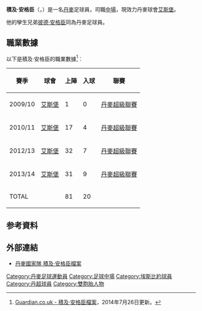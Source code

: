 {{noteTA
|G1=uefa
|T= zh-hk:積及·安格臣;
|1=zh-hk:積及;
|2=zh-hk:安格臣;
}}
{{Infobox Football biography 2
| playername          = 積及·安格臣<br>''Jakob Ankersen''
| image               = Jakob Ankersen (2015).jpg
| image_size          = 250
| dateofbirth         = {{birth date and age|1990|9|22}}
| cityofbirth         = 
| countryofbirth      = {{DEN}}
| height              = 
| position            = [[中場|中場]]
| currentclub         = {{flagicon|DEN}}[[埃斯比约联合足球俱乐部|艾斯堡]]
| clubnumber          = 19
| years1              = 2010–    |clubs1 = {{flagicon|DEN}}[[埃斯比约联合足球俱乐部|艾斯堡]]  |caps1 = 81      |goals1 = 20
| nationalyears1      = 2012      |nationalteam1 = 丹麥U20                      | nationalcaps1 = 1 |nationalgoals1 = 0
| pcupdate            = 2014年7月26日
| ntupdate            = 2013年10月3日
}}
'''積及·安格臣'''（'''{{lang-da|Jakob Ankersen}}'''，{{bd|1990年|9月22日|}}）是一名[[丹麥|丹麥]]足球員，司職[[中場|中場]]，現效力丹麥球會[[埃斯比约联合足球俱乐部|艾斯堡]]。

他的孿生兄弟[[彼德·安格臣|彼德·安格臣]]同為丹麥足球員。

==職業數據==
以下是積及·安格臣的職業數據<ref>[http://guardian.touch-line.com/?Lang=0&CTID=10&CPID=14&pStr=Player&PLID=220057&TEID=1483  Guardian.co.uk - 積及·安格臣檔案]{{en}}，2014年7月26日更新。</ref>︰
{| class="wikitable"
|-
! 賽季 !! 球會 !! 上陣 !! 入球 !! 聯賽  
|-  
| 2009/10 || {{flagicon|Denmark}} [[埃斯比约联合足球俱乐部|艾斯堡]] || {{0}}{{0}}1 || {{0}}{{0}}0 || [[丹麥超級聯賽|丹麥超級聯賽]]
|-  
| 2010/11 || {{flagicon|Denmark}} [[埃斯比约联合足球俱乐部|艾斯堡]] || {{0}}17 || {{0}}{{0}}4 || [[丹麥超級聯賽|丹麥超級聯賽]]
|-  
| 2012/13 || {{flagicon|Denmark}} [[埃斯比约联合足球俱乐部|艾斯堡]] || {{0}}32 || {{0}}{{0}}7 || [[丹麥超級聯賽|丹麥超級聯賽]]
|-  
| 2013/14 || {{flagicon|Denmark}} [[埃斯比约联合足球俱乐部|艾斯堡]] || {{0}}31 || {{0}}{{0}}9 || [[丹麥超級聯賽|丹麥超級聯賽]]
|-  
! colspan=2 |TOTAL  
! 81  
! 20  
!  
|}


== 参考資料 ==
{{reflist}}

== 外部連結 ==
* [http://www.dbu.dk/landshold/landsholdsdatabasen/LBasePlayerInfo.aspx?playerid=7027 丹麥國家隊 積及·安格臣檔案]

{{DEFAULTSORT:Ankersen, Jakob}}
[[Category:丹麥足球運動員|Category:丹麥足球運動員]]
[[Category:足球中場|Category:足球中場]]
[[Category:埃斯比約球員|Category:埃斯比約球員]]
[[Category:丹超球員|Category:丹超球員]]
[[Category:雙胞胎人物|Category:雙胞胎人物]]